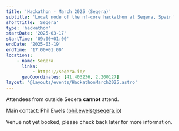 ```yaml
---
title: 'Hackathon - March 2025 (Seqera)'
subtitle: 'Local node of the nf-core hackathon at Seqera, Spain'
shortTitle: 'Seqera'
type: 'hackathon'
startDate: '2025-03-17'
startTime: '09:00+01:00'
endDate: '2025-03-19'
endTime: '17:00+01:00'
locations:
    - name: Seqera
      links:
          - https://seqera.io/
      geoCoordinates: [41.403236, 2.200127]
layout: '@layouts/events/HackathonMarch2025.astro'
---
```


Attendees from outside Seqera **cannot** attend.

Main contact: Phil Ewels ([phil.ewels@seqera.io](mailto:phil.ewels@seqera.io))

Venue not yet booked, please check back later for more information.

